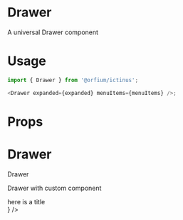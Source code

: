 
<Meta title="Design System/Drawer" component={Drawer} />

# Drawer

A universal Drawer component

# Usage

```js
import { Drawer } from '@orfium/ictinus';

<Drawer expanded={expanded} menuItems={menuItems} />;
```

# Props

<Props of={Drawer} />

# Drawer

Drawer

<Preview>
  <Story name="Drawer">
    <div>
      <DrawerShowcase />
    </div>
  </Story>
</Preview>

Drawer with custom component

<Preview>
  <Story name="Drawer with custom component">
    <div>
      <DrawerShowcase renderHeader={() => <div style={{background: 'yellow', padding: '20px'}}>here is a title</div>} />
    </div>
  </Story>
</Preview>
